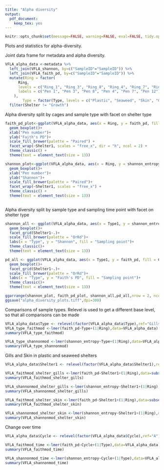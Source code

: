 ```yaml
---
title: "Alpha diversity"
output: 
  pdf_document: 
    keep_tex: yes
---
```



```r
knitr::opts_chunk$set(message=FALSE, warning=FALSE, eval=FALSE, tidy.opts=list(width.cutoff=20), tidy=TRUE, wrap=TRUE)

```

Plots and statistics for alpha-diversity.

Joint data frame for metadata and alpha diversity.
```r
VFLA_alpha_data <-metadata %>% 
  left_join(VFLA_shannon, by=c("SampleID"="SampleID")) %>%
  left_join(VFLA_faith_pd, by=c("SampleID"="SampleID")) %>% 
  mutate(Ring = factor(
      Ring, 
      levels = c("Ring_1", "Ring_3", "Ring_8", "Ring_4", "Ring_7", "Ring_12"),
      labels = c("Pen 1", "Pen 3", "Pen 8", "Pen 4", "Pen 7", "Pen 12")
    ),
        Type = factor(Type, levels = c("Plastic", "Seaweed", "Skin", "Gills")))%>% 
  filter(Shelter != "Growth")
```


Alpha diversity split by cages and sample type with facet on shelter type
```r

faith_pd_plot<-ggplot(VFLA_alpha_data, aes(x = Ring, y = faith_pd, fill = Type))+
  geom_boxplot()+
  xlab("Pen number")+
  ylab("Faith's PD")+
  scale_fill_brewer(palette = "Paired") +
  facet_wrap(~Shelter1, scales = "free_x", dir = "h", ncol = 2) +
  theme_classic() +
  theme(text = element_text(size = 13))

shannon_plot<-ggplot(VFLA_alpha_data, aes(x = Ring, y = shannon_entropy, fill = Type))+
  geom_boxplot()+
  xlab("Pen number")+
  ylab("Shannon")+
  scale_fill_brewer(palette = "Paired")+
  facet_wrap(~Shelter1, scales = "free_x") +
  theme_classic() +
  theme(text = element_text(size = 13))
  

```

Alpha diversity split by sample type and sampling time point with facet on shelter type
```r
shannon_all <- ggplot(VFLA_alpha_data, aes(x = Type1, y = shannon_entropy, fill = Cycle))+ 
  geom_boxplot()+
  facet_grid(Shelter1~.)+
  scale_fill_brewer(palette = "OrRd")+
  labs(x = "Type", y = "Shannon", fill = "Sampling point")+
  theme_classic()+
  theme(text = element_text(size = 13))

pd_all <- ggplot(VFLA_alpha_data, aes(x = Type1, y = faith_pd, fill = Cycle))+ 
  geom_boxplot()+
  facet_grid(Shelter1~.)+
  scale_fill_brewer(palette = "OrRd")+
  labs(x = "Type", y = "Faith's PD", fill = "Sampling point")+
  theme_classic()+
  theme(text = element_text(size = 13))

```

```r
ggarrange(shannon_plot, faith_pd_plot, shannon_all,pd_all,nrow = 2, ncol = 2, labels = c("a)","b)","c)","d)"))
ggsave("alpha_diversity_plots.tiff",dpi=300)

```


Comparisons of sample types. Relevel is used to get a different base level, so that all comparisons can be made
```r
VFLA_alpha_data$Type <- relevel(factor(VFLA_alpha_data$Type),ref="Gills")
VFLA_type_faithmod <-lmer(faith_pd~Type+(1|Ring),data=VFLA_alpha_data)
summary(VFLA_type_faithmod)

VFLA_type_shannonmod <-lmer(shannon_entropy~Type+(1|Ring),data=VFLA_alpha_data)
summary(VFLA_type_shannonmod)

```


Gills and Skin in plastic and seaweed shelters
```r
VFLA_alpha_data$Shelter1 <- relevel(factor(VFLA_alpha_data$Shelter1),ref="Seaweed")

VFLA_faithmod_shelter_gills <-lmer(faith_pd~Shelter1+(1|Ring),data=subset(VFLA_alpha_data, Type == "Gills"))
summary(VFLA_faithmod_shelter_gills)

VFLA_shannonmod_shelter_gills <-lmer(shannon_entropy~Shelter1+(1|Ring),data=subset(VFLA_alpha_data, Type == "Gills"))
summary(VFLA_shannonmod_shelter_gills)

VFLA_faithmod_shelter_skin <-lmer(faith_pd~Shelter1+(1|Ring),data=subset(VFLA_alpha_data, Type == "Skin"))
summary(VFLA_faithmod_shelter_skin)

VFLA_shannonmod_shelter_skin <-lmer(shannon_entropy~Shelter1+(1|Ring),data=subset(VFLA_alpha_data, Type == "Skin"))
summary(VFLA_shannonmod_shelter_skin)

```

Change over time
```r
VFLA_alpha_data$Cycle <- relevel(factor(VFLA_alpha_data$Cycle),ref="A")

VFLA_faithmod_time <-lmer(faith_pd~Cycle+(1|Type),data=VFLA_alpha_data)
summary(VFLA_faithmod_time)

VFLA_shannonmod_time <-lmer(shannon_entropy~Cycle+(1|Type),data=VFLA_alpha_data)
summary(VFLA_shannonmod_time)

```


